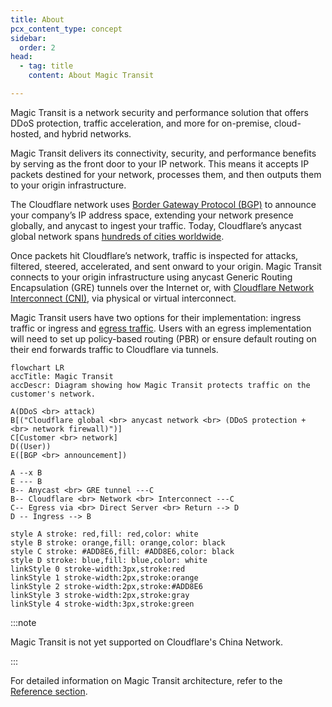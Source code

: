 ```yaml
---
title: About
pcx_content_type: concept
sidebar:
  order: 2
head:
  - tag: title
    content: About Magic Transit

---
```



Magic Transit is a network security and performance solution that offers DDoS protection, traffic acceleration, and more for on-premise, cloud-hosted, and hybrid networks.

Magic Transit delivers its connectivity, security, and performance benefits by serving as the front door to your IP network. This means it accepts IP <GlossaryTooltip term="data packet">packets</GlossaryTooltip> destined for your network, processes them, and then outputs them to your origin infrastructure.

The Cloudflare network uses [Border Gateway Protocol (BGP)](https://www.cloudflare.com/learning/security/glossary/what-is-bgp/) to announce your company’s IP address space, extending your network presence globally, and <GlossaryTooltip term="anycast" link="https://www.cloudflare.com/learning/cdn/glossary/anycast-network/">anycast</GlossaryTooltip> to ingest your traffic. Today, Cloudflare’s anycast global network spans [hundreds of cities worldwide](https://www.cloudflare.com/network/).

Once packets hit Cloudflare’s network, traffic is inspected for attacks, filtered, <GlossaryTooltip term="traffic steering">steered</GlossaryTooltip>, accelerated, and sent onward to your origin. Magic Transit connects to your origin infrastructure using anycast <GlossaryTooltip term="GRE tunnel">Generic Routing Encapsulation (GRE)</GlossaryTooltip> tunnels over the Internet or, with [Cloudflare Network Interconnect (CNI)](/network-interconnect/), via physical or virtual interconnect.

Magic Transit users have two options for their implementation: ingress traffic or ingress and [egress traffic](/magic-transit/reference/egress/). Users with an egress implementation will need to set up <GlossaryTooltip term="policy-based routing">policy-based routing (PBR)</GlossaryTooltip> or ensure default routing on their end forwards traffic to Cloudflare via tunnels.

```mermaid
flowchart LR
accTitle: Magic Transit
accDescr: Diagram showing how Magic Transit protects traffic on the customer's network.

A(DDoS <br> attack)
B[("Cloudflare global <br> anycast network <br> (DDoS protection + <br> network firewall)")]
C[Customer <br> network]
D((User))
E([BGP <br> announcement])

A --x B
E --- B
B-- Anycast <br> GRE tunnel ---C
B-- Cloudflare <br> Network <br> Interconnect ---C
C-- Egress via <br> Direct Server <br> Return --> D
D -- Ingress --> B

style A stroke: red,fill: red,color: white
style B stroke: orange,fill: orange,color: black
style C stroke: #ADD8E6,fill: #ADD8E6,color: black
style D stroke: blue,fill: blue,color: white
linkStyle 0 stroke-width:3px,stroke:red
linkStyle 1 stroke-width:2px,stroke:orange
linkStyle 2 stroke-width:2px,stroke:#ADD8E6
linkStyle 3 stroke-width:2px,stroke:gray
linkStyle 4 stroke-width:3px,stroke:green
```

:::note

Magic Transit is not yet supported on Cloudflare's China Network.

:::

For detailed information on Magic Transit architecture, refer to the [Reference section](/magic-transit/reference/).
